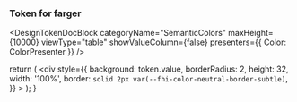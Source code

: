 
<Meta title="Design Tokens/Farger" />

### Token for farger

<DesignTokenDocBlock
  categoryName="SemanticColors"
  maxHeight={10000}
  viewType="table"
  showValueColumn={false}
  presenters={{ Color: ColorPresenter }}
/>

  return (
    <div
      style={{
        background: token.value,
        borderRadius: 2,
        height: 32,
        width: '100%',
        border: `solid 2px var(--fhi-color-neutral-border-subtle)`,
      }}
    ></div>
  );
}
